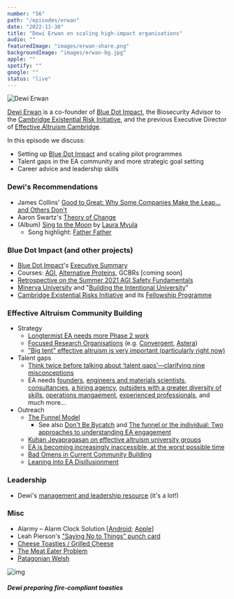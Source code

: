 ```yaml
---
number: "56"
path: "/episodes/erwan"
date: "2022-11-30"
title: "Dewi Erwan on scaling high-impact organisations"
audio: ""
featuredImage: "images/erwan-share.png"
backgroundImage: "images/erwan-bg.jpg"
apple: ""
spotify: ""
google: ""
status: "live"
---
```


<div class="episode-image_variable">

![Dewi Erwan](images/dewi.jpg)

</div>

[Dewi Erwan](https://www.linkedin.com/in/dewierwan/) is a co-founder of [Blue Dot Impact](https://bluedotimpact.org/), the Biosecurity Advisor to the [Cambridge Existential Risk Initiative](https://www.camxrisk.org/), and the previous Executive Director of [Effective Altruism Cambridge](https://www.eacambridge.org/).

In this episode we discuss:

* Setting up [Blue Dot Impact](https://bluedotimpact.org/) and scaling pilot programmes 
* Talent gaps in the EA community and more strategic goal setting
* Career advice and leadership skills

### Dewi's Recommendations

* James Collins' [Good to Great: Why Some Companies Make the Leap... and Others Don't](https://www.goodreads.com/book/show/76865.Good_to_Great)
* Aaron Swartz's [Theory of Change](http://www.aaronsw.com/weblog/theoryofchange)
* (Album) [Sing to the Moon](https://open.spotify.com/album/0MST7Oj6F5eyy1AYqtMxIt) by [Laura Mvula](https://open.spotify.com/artist/0Dy94lW3txJhWQHqNXP1BT)
  * Song highlight: [Father Father](https://open.spotify.com/track/0mDb3QXMdTdUOVFMj9SAPH?si=cd53102815fa4630)

### Blue Dot Impact (and other projects)

* [Blue Dot Impact](https://bluedotimpact.org/)'s [Executive Summary](https://bluedot-impact.notion.site/Executive-Summary-v1-85f5086e049e4c11afc32030f1accec9)
* Courses: [AGI](https://www.agisafetyfundamentals.com/), [Alternative Proteins](https://alternativeproteinfundamentals.com/), GCBRs [coming soon]
* [Retrospective on the Summer 2021 AGI Safety Fundamentals](https://forum.effectivealtruism.org/posts/QNhpbvyAHZwBiyKmB/retrospective-on-the-summer-2021-agi-safety-fundamentals)
* [Minerva University](https://www.minerva.edu/) and "[Building the Intentional University](https://www.goodreads.com/book/show/36425986-building-the-intentional-university)"
* [Cambridge Existential Risks Initiative](https://www.camxrisk.org/) and its [Fellowship Programme](https://www.cerifellowship.org/)

### Effective Altruism Community Building

* Strategy
  * [Longtermist EA needs more Phase 2 work](https://forum.effectivealtruism.org/posts/TruJuwtdfszFJgzwB/longtermist-ea-needs-more-phase-2-work)
  * [Focused Research Organisations](https://www.dayoneproject.org/ideas/focused-research-organizations-to-accelerate-science-technology-and-medicine) (e.g. [Convergent](https://www.convergentresearch.org/), [Astera](https://astera.org/fros/))
  * ["Big tent" effective altruism is very important (particularly right now)](https://forum.effectivealtruism.org/posts/SjK9mzSkWQttykKu6/big-tent-effective-altruism-is-very-important-particularly) 
* Talent gaps
  * [Think twice before talking about ‘talent gaps’—clarifying nine misconceptions](https://80000hours.org/2018/11/clarifying-talent-gaps/)
  * EA needs [founders](https://80000hours.org/career-reviews/founder-impactful-organisations/), [engineers and materials scientists](https://forum.effectivealtruism.org/posts/Bd7K4XCg4BGEaSetp/biosecurity-needs-engineers-and-materials-scientists), [consultancies](https://forum.effectivealtruism.org/posts/CwFyTacABbWuzdYwB/ea-needs-consultancies), [a hiring agency](https://forum.effectivealtruism.org/posts/4yRHpnaE3Ho8TgATZ/ea-needs-a-hiring-agency-and-nonlinear-will-fund-you-to), [outsiders with a greater diversity of skills](https://forum.effectivealtruism.org/posts/G7nraJyjxCfiWEjkz/ea-needs-outsiders-with-a-greater-diversity-of-skills), [operations mangaement](https://80000hours.org/articles/operations-management/), [experienced professionals](https://www.eapathfinder.org/), and much more...
* Outreach
  * [The Funnel Model](https://www.centreforeffectivealtruism.org/the-funnel-model)
    * See also [Don't Be Bycatch](https://forum.effectivealtruism.org/posts/2BEecjksNZNHQmdyM/don-t-be-bycatch) and [The funnel or the individual: Two approaches to understanding EA engagement](https://forum.effectivealtruism.org/posts/PbtXD76m7axMd6QST/the-funnel-or-the-individual-two-approaches-to-understanding)
  * [Kuhan Jeyapragasan on effective altruism university groups](https://80000hours.org/after-hours-podcast/episodes/kuhan-jeyapragasan-effective-altruism-university-groups/)
  * [EA is becoming increasingly inaccessible, at the worst possible time](https://forum.effectivealtruism.org/posts/duPDKhtXTJNAJBaSf/ea-is-becoming-increasingly-inaccessible-at-the-worst)
  * [Bad Omens in Current Community Building](https://forum.effectivealtruism.org/posts/xomFCNXwNBeXtLq53/bad-omens-in-current-community-building)
  * [Leaning into EA Disillusionment](https://forum.effectivealtruism.org/posts/MjTB4MvtedbLjgyja/leaning-into-ea-disillusionment)


### Leadership

* Dewi's [management and leadership resource](https://dewierwan.notion.site/Management-and-leadership-e13f653c6eaf43d5a6c3846a1a0c21c5) (it's a lot!)

### Misc

* Alarmy – Alarm Clock Solution [[Android](https://play.google.com/store/apps/details?id=droom.sleepIfUCan&gl=US); [Apple](https://apps.apple.com/gb/app/alarmy-morning-alarm-wake-up/id1163786766)]
* Leah Pierson's ["Saying No to Things" punch card](https://twitter.com/leah_pierson/status/1487136334502412289)
* [Cheese Toasties / Grilled Cheese](https://en.wikipedia.org/wiki/Grilled_cheese)
* [The Meat Eater Problem](https://journalofcontroversialideas.org/article/2/2/206)
* [Patagonian Welsh](https://en.wikipedia.org/wiki/Patagonian_Welsh)

<div class="episode-image_variable max-500">

![img](images/toasties.jpg)



##### Dewi preparing fire-compliant toasties

</div>